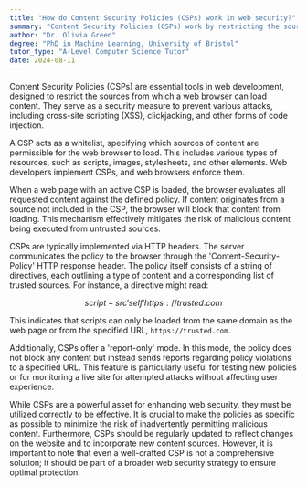 ```yaml
---
title: "How do Content Security Policies (CSPs) work in web security?"
summary: "Content Security Policies (CSPs) work by restricting the sources of content that a web browser can load."
author: "Dr. Olivia Green"
degree: "PhD in Machine Learning, University of Bristol"
tutor_type: "A-Level Computer Science Tutor"
date: 2024-08-11
---
```


Content Security Policies (CSPs) are essential tools in web development, designed to restrict the sources from which a web browser can load content. They serve as a security measure to prevent various attacks, including cross-site scripting (XSS), clickjacking, and other forms of code injection.

A CSP acts as a whitelist, specifying which sources of content are permissible for the web browser to load. This includes various types of resources, such as scripts, images, stylesheets, and other elements. Web developers implement CSPs, and web browsers enforce them.

When a web page with an active CSP is loaded, the browser evaluates all requested content against the defined policy. If content originates from a source not included in the CSP, the browser will block that content from loading. This mechanism effectively mitigates the risk of malicious content being executed from untrusted sources.

CSPs are typically implemented via HTTP headers. The server communicates the policy to the browser through the 'Content-Security-Policy' HTTP response header. The policy itself consists of a string of directives, each outlining a type of content and a corresponding list of trusted sources. For instance, a directive might read:

$$
script-src 'self' https://trusted.com
$$

This indicates that scripts can only be loaded from the same domain as the web page or from the specified URL, `https://trusted.com`.

Additionally, CSPs offer a 'report-only' mode. In this mode, the policy does not block any content but instead sends reports regarding policy violations to a specified URL. This feature is particularly useful for testing new policies or for monitoring a live site for attempted attacks without affecting user experience.

While CSPs are a powerful asset for enhancing web security, they must be utilized correctly to be effective. It is crucial to make the policies as specific as possible to minimize the risk of inadvertently permitting malicious content. Furthermore, CSPs should be regularly updated to reflect changes on the website and to incorporate new content sources. However, it is important to note that even a well-crafted CSP is not a comprehensive solution; it should be part of a broader web security strategy to ensure optimal protection.
    